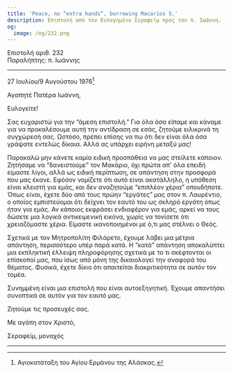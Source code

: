 ```yaml
---
title: 'Peace, no “extra hands”, borrowing Macarios S.'
description: Επιστολή από τον Ευλογημένο Σεραφείμ προς τον π. Ιωάννη.
og:
  image: /og/232.png
---
```


<div style={{textAlign:'right', fontFamily:'monospace'}}>Επιστολή αριθ. 232</div>
<div style={{textAlign:'left', fontFamily:'monospace'}}>Παραλήπτης: π. Ιωάννης</div>

---

27 Ιουλίου/9 Αυγούστου 1976[^1]

Αγαπητέ Πατέρα Ιωάννη,

Ευλογείτε!

Σας ευχαριστώ για την “άμεση επιστολή.” Για όλα όσα είπαμε και κάναμε για να προκαλέσουμε αυτή την αντίδραση σε εσάς, ζητούμε ειλικρινά τη συγχώρεσή σας. Ωστόσο, πρέπει επίσης να πω ότι δεν είναι όλα όσα γράψατε εντελώς δίκαια. Αλλά ας υπάρχει ειρήνη μεταξύ μας!

Παρακαλώ μην κάνετε καμία ειδική προσπάθεια να μας στείλετε κάποιον. Ζητήσαμε να “δανειστούμε” τον Μακάριο, όχι πρώτα απ' όλα επειδή είμαστε λίγοι, αλλά ως ειδική περίπτωση, σε απάντηση στην προσφορά που μας έκανε. Εφόσον νομίζετε ότι αυτό είναι ακατάλληλο, η υπόθεση είναι κλειστή για εμάς, και δεν αναζητούμε “επιπλέον χέρια” οπουδήποτε. Όπως είναι, έχετε δύο από τους πρώην “εργάτες” μας στον π. Λαυρέντιο, ο οποίος εμπιστεύομαι ότι δείχνει τον εαυτό του ως σκληρό εργάτη όπως ήταν για εμάς. Αν κάποιος εκφράσει ενδιαφέρον για εμάς, αρκεί να τους δώσετε μια λογικά αντικειμενική εικόνα, χωρίς να τονίσετε ότι χρειαζόμαστε χέρια. Είμαστε ικανοποιημένοι με ό,τι μας στέλνει ο Θεός.

Σχετικά με τον Μητροπολίτη Φιλάρετο, έχουμε λάβει μια μέτρια απάντηση, περισσότερο υπέρ παρά κατά. Η “κατά” απάντηση αποκαλύπτει μια εκπληκτική έλλειψη πληροφόρησης σχετικά με το τι σκέφτονται οι επίσκοποί μας, που ίσως από μόνη της δικαιολογεί την αναφορά του θέματος. Φυσικά, έχετε δίκιο ότι απαιτείται διακριτικότητα σε αυτόν τον τομέα.

Συνημμένη είναι μια επιστολή που είναι αυτοεξηγητική. Έχουμε απαντήσει συνοπτικά σε αυτόν για τον εαυτό μας.

Ζητούμε τις προσευχές σας.

Με αγάπη στον Χριστό,

Σεραφείμ, μοναχός

---

[^1]: Αγιοκατάταξη του Αγίου Ερμάνου της Αλάσκας.
